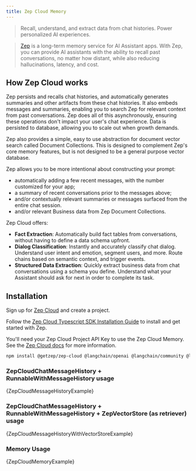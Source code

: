 ```yaml
---
title: Zep Cloud Memory
---
```


> Recall, understand, and extract data from chat histories. Power personalized AI experiences.

> [Zep](https://www.getzep.com) is a long-term memory service for AI Assistant apps.
> With Zep, you can provide AI assistants with the ability to recall past conversations, no matter how distant,
> while also reducing hallucinations, latency, and cost.

## How Zep Cloud works

Zep persists and recalls chat histories, and automatically generates summaries and other artifacts from these chat histories.
It also embeds messages and summaries, enabling you to search Zep for relevant context from past conversations.
Zep does all of this asynchronously, ensuring these operations don't impact your user's chat experience.
Data is persisted to database, allowing you to scale out when growth demands.

Zep also provides a simple, easy to use abstraction for document vector search called Document Collections.
This is designed to complement Zep's core memory features, but is not designed to be a general purpose vector database.

Zep allows you to be more intentional about constructing your prompt:

- automatically adding a few recent messages, with the number customized for your app;
- a summary of recent conversations prior to the messages above;
- and/or contextually relevant summaries or messages surfaced from the entire chat session.
- and/or relevant Business data from Zep Document Collections.

Zep Cloud offers:

- **Fact Extraction**: Automatically build fact tables from conversations, without having to define a data schema upfront.
- **Dialog Classification**: Instantly and accurately classify chat dialog. Understand user intent and emotion, segment users, and more. Route chains based on semantic context, and trigger events.
- **Structured Data Extraction**: Quickly extract business data from chat conversations using a schema you define. Understand what your Assistant should ask for next in order to complete its task.

## Installation

Sign up for [Zep Cloud](https://app.getzep.com/) and create a project.

Follow the [Zep Cloud Typescript SDK Installation Guide](https://help.getzep.com/sdks) to install and get started with Zep.

You'll need your Zep Cloud Project API Key to use the Zep Cloud Memory. See the [Zep Cloud docs](https://help.getzep.com/projects) for more information.


<IntegrationInstallTooltip/>

```bash npm2yarn
npm install @getzep/zep-cloud @langchain/openai @langchain/community @langchain/core
```

### ZepCloudChatMessageHistory + RunnableWithMessageHistory usage


<CodeBlock language="typescript">{ZepCloudMessageHistoryExample}</CodeBlock>

### ZepCloudChatMessageHistory + RunnableWithMessageHistory + ZepVectorStore (as retriever) usage


<CodeBlock language="typescript">
  {ZepCloudMessageHistoryWithVectorStoreExample}
</CodeBlock>

### Memory Usage


<CodeBlock language="typescript">{ZepCloudMemoryExample}</CodeBlock>
